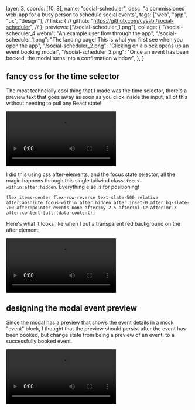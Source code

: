   layer: 3,
  coords: [10, 8],
  name: "social-scheduler",
  desc: "a commissioned web-app for a busy person to schedule social events",
  tags: ["web", "app", "ux", "design"],
  // links: {
  //   github: "https://github.com/cysabi/social-scheduler",
  // },
  previews: ["/social-scheduler_1.png"],
  collage: {
    "/social-scheduler_4.webm": "An example user flow through the app",
    "/social-scheduler_1.png":
      "The landing page! This is what you first see when you open the app",
    "/social-scheduler_2.png":
      "Clicking on a block opens up an event booking modal",
    "/social-scheduler_3.png":
      "Once an event has been booked, the modal turns into a confirmation window",
  },
}

## fancy css for the time selector

The most techncially cool thing that I made was the time selector, there's a preview text that goes away as soon as you click inside the input, all of this without needing to pull any React state!

![](/social-scheduler_6.webm)

I did this using css after-elements, and the focus state selector, all the magic happens through this single tailwind class: `focus-within:after:hidden`. Everything else is for positioning!

```
flex items-center flex-row-reverse text-slate-500 relative after:absolute focus-within:after:hidden after:inset-0 after:bg-slate-700 after:pointer-events-none after:my-2.5 after:ml-12 after:mr-3 after:content-[attr(data-content)]
```

Here's what it looks like when I put a transparent red background on the after element:

![](/social-scheduler_7.webm)

## designing the modal event preview

Since the modal has a preview that shows the event details in a mock "event" block,
I thought that the preview should persist after the event has been booked, but change state from being a preview of an event, to a successfully booked event.

![](/social-scheduler_5.webm)
